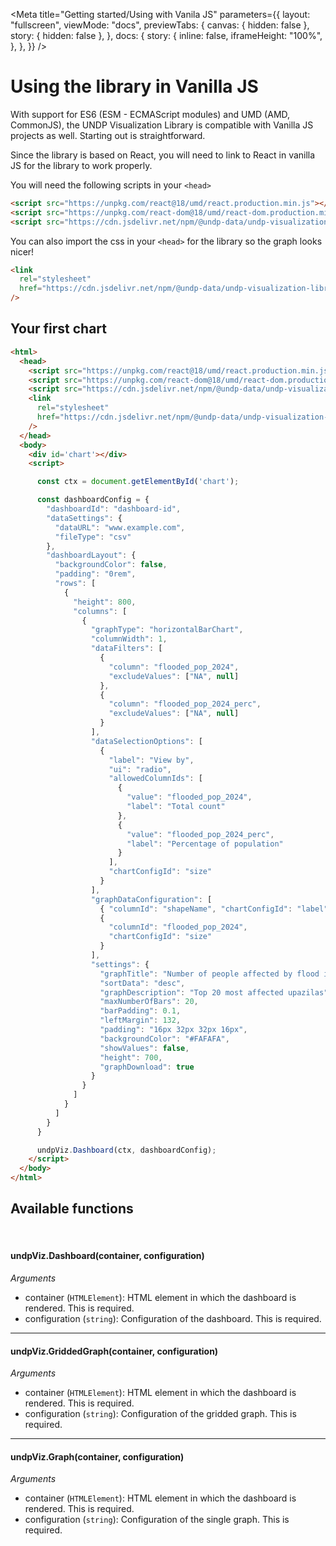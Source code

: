 
<Meta
  title="Getting started/Using with Vanila JS"
  parameters={{
    layout: "fullscreen",
    viewMode: "docs",
    previewTabs: {
      canvas: { hidden: false },
      story: { hidden: false },
    },
    docs: {
      story: {
        inline: false,
        iframeHeight: "100%",
      },
    },
  }}
/>

# Using the library in Vanilla JS

With support for ES6 (ESM - ECMAScript modules) and UMD (AMD, CommonJS), the UNDP Visualization Library is compatible with Vanilla JS projects as well. Starting out is straightforward.

Since the library is based on React, you will need to link to React in vanilla JS for the library to work properly.

You will need the following scripts in your `<head>`


```html
<script src="https://unpkg.com/react@18/umd/react.production.min.js"></script>
<script src="https://unpkg.com/react-dom@18/umd/react-dom.production.min.js"></script>
<script src="https://cdn.jsdelivr.net/npm/@undp-data/undp-visualization-library@latest/dist/index.umd.js"></script>
```

You can also import the css in your `<head>` for the library so the graph looks nicer!

```html
<link
  rel="stylesheet"
  href="https://cdn.jsdelivr.net/npm/@undp-data/undp-visualization-library@latest/dist/style.css"
/>
```

## Your first chart

```html
<html>
  <head>
    <script src="https://unpkg.com/react@18/umd/react.production.min.js"></script>
    <script src="https://unpkg.com/react-dom@18/umd/react-dom.production.min.js"></script>
    <script src="https://cdn.jsdelivr.net/npm/@undp-data/undp-visualization-library@latest/dist/index.umd.js"></script>
    <link
      rel="stylesheet"
      href="https://cdn.jsdelivr.net/npm/@undp-data/undp-visualization-library@latest/dist/style.css"
    />
  </head>
  <body>
    <div id='chart'></div>
    <script>

      const ctx = document.getElementById('chart');

      const dashboardConfig = {
        "dashboardId": "dashboard-id",
        "dataSettings": {
          "dataURL": "www.example.com",
          "fileType": "csv"
        },
        "dashboardLayout": {
          "backgroundColor": false,
          "padding": "0rem",
          "rows": [
            {
              "height": 800,
              "columns": [
                {
                  "graphType": "horizontalBarChart",
                  "columnWidth": 1,
                  "dataFilters": [
                    {
                      "column": "flooded_pop_2024",
                      "excludeValues": ["NA", null]
                    },
                    {
                      "column": "flooded_pop_2024_perc",
                      "excludeValues": ["NA", null]
                    }
                  ],
                  "dataSelectionOptions": [
                    {
                      "label": "View by",
                      "ui": "radio",
                      "allowedColumnIds": [
                        {
                          "value": "flooded_pop_2024",
                          "label": "Total count"
                        },
                        {
                          "value": "flooded_pop_2024_perc",
                          "label": "Percentage of population"
                        }
                      ],
                      "chartConfigId": "size"
                    }
                  ],
                  "graphDataConfiguration": [
                    { "columnId": "shapeName", "chartConfigId": "label" },
                    {
                      "columnId": "flooded_pop_2024",
                      "chartConfigId": "size"
                    }
                  ],
                  "settings": {
                    "graphTitle": "Number of people affected by flood in Bangladesh",
                    "sortData": "desc",
                    "graphDescription": "Top 20 most affected upazilas",
                    "maxNumberOfBars": 20,
                    "barPadding": 0.1,
                    "leftMargin": 132,
                    "padding": "16px 32px 32px 16px",
                    "backgroundColor": "#FAFAFA",
                    "showValues": false,
                    "height": 700,
                    "graphDownload": true
                  }
                }
              ]
            }
          ]
        }
      }

      undpViz.Dashboard(ctx, dashboardConfig);
    </script>
  </body>
</html>
```

## Available functions

<br />

#### undpViz.Dashboard(container, configuration)

_Arguments_
* container (`HTMLElement`): HTML element in which the dashboard is rendered. This is required.
* configuration (`string`): Configuration of the dashboard. This is required.

---

#### undpViz.GriddedGraph(container, configuration)

_Arguments_
* container (`HTMLElement`): HTML element in which the dashboard is rendered. This is required.
* configuration (`string`): Configuration of the gridded graph. This is required.

---

#### undpViz.Graph(container, configuration)

_Arguments_
* container (`HTMLElement`): HTML element in which the dashboard is rendered. This is required.
* configuration (`string`): Configuration of the single graph. This is required.